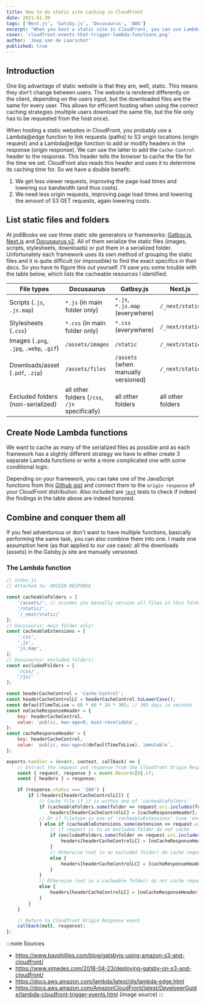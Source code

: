 ```yaml
---
title: How to do static site caching in CloudFront
date: 2021-01-30
tags: ['Next.js', 'Gatsby.js', 'Docusaurus', 'AWS']
excerpt: "When you host a static site in CloudFront, you can use Lambda to set your cache headers to control the amount of time a file is cached in the users' browser and in CloudFront."
cover: 'cloudfront-events-that-trigger-lambda-functions.png'
author: 'Joep van de Laarschot'
published: true
---
```


## Introduction

One big advantage of static website is that they are, well, static. This means they don't change between users. The website is rendered differently on the client, depending on the users input, but the downloaded files are the same for every user. This allows for efficient hosting when using the correct caching strategies (multiple users download the same file, but the file only has to be requested from the host once).

When hosting a static websites in CloudFront, you probably use a Lambda@edge function to link requests (paths) to S3 origin locations (origin request) and a Lambda@edge function to add or modify headers in the response (origin response). We can use the latter to add the `Cache-Control` header to the response. This header tells the browser to cache the file for the time we set. CloudFront also reads this header and uses it to determine its caching time for. So we have a double benefit:

1. We get less viewer requests, improving the page load times and lowering our bandwidth (and thus costs).
2. We need less origin requests, improving page load times and lowering the amount of S3 GET requests, again lowering costs.

## List static files and folders

At jodiBooks we use three static site generators or frameworks: [Gatbsy.js](https://www.gatsbyjs.com/), [Next.js](https://nextjs.org/) and [Docusaurus v2](https://v2.docusaurus.io/). All of them serialize the static files (images, scripts, stylesheets, downloads) or put them in a serialized folder. Unfortunately each framework uses its own method of grouping the static files and it is quite difficult (or impossible) to find the exact specifics in their docs. So you have to figure this out yourself. I'll save you some trouble with the table below, which lists the cacheable resources I identified.

<div class='mx-auto'>
    <table class="table table-striped table-responsive">
        <thead>
            <tr>
                <th scope="col">File types</th>
                <th scope="col">Docusaurus</th>
                <th scope="col">Gatbsy.js</th>
                <th scope="col">Next.js</th>
            </tr>
        </thead>
        <tbody>
            <tr>
                <td>Scripts (<code>.js</code>, <code>.js.map</code>)</td>
                <td><code>*.js</code> (in main folder only)</td>
                <td><code>*.js</code>, <code>*.js.map</code> (everywhere)</td>
                <td><code>/_next/static</code></td>
            </tr>
            <tr>
                <td>Stylesheets (<code>.css</code>)</td>
                <td><code>*.css</code> (in main folder only)</td>
                <td><code>*.css</code> (everywhere)</td>
                <td><code>/_next/static</code></td>
            </tr>
            <tr>
                <td>Images (<code>.png</code>, <code>.jpg</code>, <code>.webp</code>, <code>.gif</code>)</td>
                <td><code>/assets/images</code></td>
                <td><code>/static</code></td>
                <td><code>/_next/static</code></td>
            </tr>
            <tr>
                <td>Downloads/asset (<code>.pdf</code>, <code>.zip</code>)</td>
                <td><code>/assets/files</code></td>
                <td><code>/assets</code> (when manually versioned)</td>
                <td><code>/_next/static</code></td>
            </tr>
            <tr>
                <td>Excluded folders (non-serialized)</td>
                <td>all other folders (<code>/css</code>, <code>/js</code> specifically)</td>
                <td>all other folders</td>
                <td>all other folders</td>
            </tr>
        </tbody>
    </table>
</div>

## Create Node Lambda functions

We want to cache as many of the serialized files as possible and as each framework has a slightly different strategy we have to either create 3 separate Lambda functions or write a more complicated one with some conditional logic.

Depending on your framework, you can take one of the JavaScript functions from this [Github gist](https://gist.github.com/joeplaa/f09f03363b7701dd43210594d5114d22) and connect them to the `origin response` of your CloudFront distribution. Also included are [`jest`](https://jestjs.io/) tests to check if indeed the findings in the table above are indeed honored.

## Combine and conquer them all

If you feel adventurous or don't want to have multiple functions, basically performing the same task, you can also combine them into one. I made one assumption here (as that applied to our use case): all the downloads (assets) in the Gatsby.js site are manually versioned.

### The Lambda function

```js
// index.js
// Attached to: ORIGIN RESPONSE

const cacheableFolders = [
    '/assets/', // assumes you manually version all files in this folder in Gatsby.js
    '/static/',
    '/_next/static/'
];
// Docusaurus: main folder only!
const cacheableExtensions = [
    '.css',
    '.js',
    'js.map',
];
// Docusaurus: excluded folders!
const excludedFolders = [
    '/css/',
    '/js/'
];

const headerCacheControl = 'Cache-Control';
const headerCacheControlLC = headerCacheControl.toLowerCase();
const defaultTimeToLive = 60 * 60 * 24 * 365; // 365 days in seconds
const noCacheResponseHeader = {
    key: headerCacheControl,
    value: `public, max-age=0, must-revalidate`,
};
const cacheResponseHeader = {
    key: headerCacheControl,
    value: `public, max-age=${defaultTimeToLive}, immutable`,
};

exports.handler = (event, context, callback) => {
    // Extract the request and response from the Cloudfront Origin Response event
    const { request, response } = event.Records[0].cf;
    const { headers } = response;

    if (response.status === '200') {
        if (!headers[headerCacheControlLC]) {
            // Cache file if it is within one of 'cacheableFolders'
            if (cacheableFolders.some(folder => request.uri.includes(folder))) {
                headers[headerCacheControlLC] = [cacheResponseHeader];
            // Or if filetype is one of 'cacheableExtensions' (use 'endsWith()' to exclude 'json'; using 'includes()' also includes 'json')
            } else if (cacheableExtensions.some(extension => request.uri.endsWith(extension))) {
                // if request is to an excluded folder do not cache
                if (excludedFolders.some(folder => request.uri.includes(folder))) {
                    headers[headerCacheControlLC] = [noCacheResponseHeader];
                }
                // Otherwise (not in an excluded folder) do cache requested file
                else {
                    headers[headerCacheControlLC] = [cacheResponseHeader];
                }
            }
            // Otherwise (not in a cacheable folder) do not cache requested file
            else {
                headers[headerCacheControlLC] = [noCacheResponseHeader];
            }
        }
    }

    // Return to Cloudfront Origin Response event
    callback(null, response);
};
```

:::note Sources
* <https://www.bayphillips.com/blog/gatsbyjs-using-amazon-s3-and-cloudfront/>
* <https://www.ximedes.com/2018-04-23/deploying-gatsby-on-s3-and-cloudfront/>
* <https://docs.aws.amazon.com/lambda/latest/dg/lambda-edge.html>
* <https://docs.aws.amazon.com/AmazonCloudFront/latest/DeveloperGuide/lambda-cloudfront-trigger-events.html> (image source)
:::